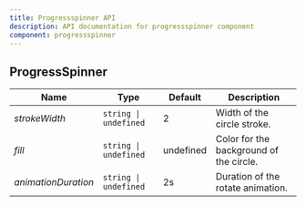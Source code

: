 ```yaml
---
title: Progressspinner API
description: API documentation for progressspinner component
component: progressspinner
---
```



## ProgressSpinner

| Name | Type | Default | Description |
|----------|------|---------|-------------|
| _strokeWidth_ | `string \| undefined` | 2 | Width of the circle stroke. |
| _fill_ | `string \| undefined` | undefined | Color for the background of the circle. |
| _animationDuration_ | `string \| undefined` | 2s | Duration of the rotate animation. |
